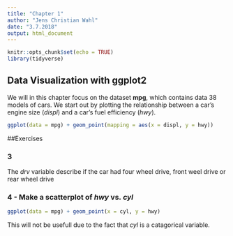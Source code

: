 ```yaml
---
title: "Chapter 1"
author: "Jens Christian Wahl"
date: "3.7.2018"
output: html_document
---
```


```r
knitr::opts_chunk$set(echo = TRUE)
library(tidyverse)
```

## Data Visualization with ggplot2

We will in this chapter focus on the dataset __mpg__, which contains data 38 models of cars. 
We start out by plotting the relationship between a car's engine size (_displ_) and a car's fuel efficiency (_hwy_).
```r
ggplot(data = mpg) + geom_point(mapping = aes(x = displ, y = hwy))
```
##Exercises

### 3 
The _drv_ variable describe if the car had four wheel drive, front weel drive or rear wheel drive

### 4 - Make a scatterplot of _hwy_ vs. _cyl_

```r
ggplot(data = mpg) + geom_point(x = cyl, y = hwy) 
```
This will not be usefull due to the fact that _cyl_ is a catagorical variable. 






